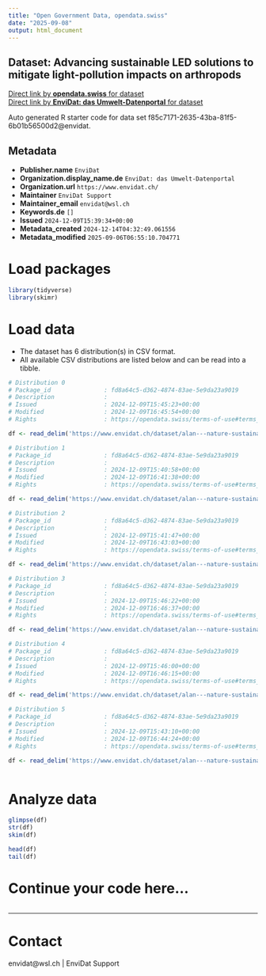 ```yaml
---
title: "Open Government Data, opendata.swiss"
date: "2025-09-08"
output: html_document
---
```


## Dataset: Advancing sustainable LED solutions to mitigate light-pollution impacts on arthropods



[Direct link by **opendata.swiss** for dataset](https://opendata.swiss/de/dataset/advancing-sustainable-led-solutions-to-mitigate-light-pollution-impacts-on-arthropods)<br>
[Direct link by **EnviDat: das Umwelt-Datenportal** for dataset](https://www.envidat.ch/#/metadata/alan---nature-sustainability)

Auto generated R starter code for data set f85c7171-2635-43ba-81f5-6b01b56500d2@envidat.

## Metadata

- **Publisher.name** `EnviDat`
- **Organization.display_name.de** `EnviDat: das Umwelt-Datenportal`
- **Organization.url** `https://www.envidat.ch/`
- **Maintainer** `EnviDat Support`
- **Maintainer_email** `envidat@wsl.ch`
- **Keywords.de** `[]`
- **Issued** `2024-12-09T15:39:34+00:00`
- **Metadata_created** `2024-12-14T04:32:49.061556`
- **Metadata_modified** `2025-09-06T06:55:10.704771`


# Load packages

```r

library(tidyverse)
library(skimr)

```

# Load data

-   The dataset has 6 distribution(s) in CSV format.
-   All available CSV distributions are listed below and can be read into a tibble.

```r

# Distribution 0
# Package_id               : fd8a64c5-d362-4874-83ae-5e9da23a9019
# Description              : 
# Issued                   : 2024-12-09T15:45:23+00:00
# Modified                 : 2024-12-09T16:45:54+00:00
# Rights                   : https://opendata.swiss/terms-of-use#terms_open

df <- read_delim('https://www.envidat.ch/dataset/alan---nature-sustainability/resource/92df1cc5-e8f7-4ed8-98b6-8f512edd3504')

# Distribution 1
# Package_id               : fd8a64c5-d362-4874-83ae-5e9da23a9019
# Description              : 
# Issued                   : 2024-12-09T15:40:58+00:00
# Modified                 : 2024-12-09T16:41:38+00:00
# Rights                   : https://opendata.swiss/terms-of-use#terms_open

df <- read_delim('https://www.envidat.ch/dataset/alan---nature-sustainability/resource/3aecf663-0494-4d8d-9a9b-70ee70584c33')

# Distribution 2
# Package_id               : fd8a64c5-d362-4874-83ae-5e9da23a9019
# Description              : 
# Issued                   : 2024-12-09T15:41:47+00:00
# Modified                 : 2024-12-09T16:43:03+00:00
# Rights                   : https://opendata.swiss/terms-of-use#terms_open

df <- read_delim('https://www.envidat.ch/dataset/alan---nature-sustainability/resource/aa8b6e52-c154-482c-a4db-2a9ff2ceaff2')

# Distribution 3
# Package_id               : fd8a64c5-d362-4874-83ae-5e9da23a9019
# Description              : 
# Issued                   : 2024-12-09T15:46:22+00:00
# Modified                 : 2024-12-09T16:46:37+00:00
# Rights                   : https://opendata.swiss/terms-of-use#terms_open

df <- read_delim('https://www.envidat.ch/dataset/alan---nature-sustainability/resource/352f7a23-41a2-4160-b5da-000ca56511bb')

# Distribution 4
# Package_id               : fd8a64c5-d362-4874-83ae-5e9da23a9019
# Description              : 
# Issued                   : 2024-12-09T15:46:00+00:00
# Modified                 : 2024-12-09T16:46:15+00:00
# Rights                   : https://opendata.swiss/terms-of-use#terms_open

df <- read_delim('https://www.envidat.ch/dataset/alan---nature-sustainability/resource/7aa3a91d-3ed9-477c-aa15-68c42f50392b')

# Distribution 5
# Package_id               : fd8a64c5-d362-4874-83ae-5e9da23a9019
# Description              : 
# Issued                   : 2024-12-09T15:43:10+00:00
# Modified                 : 2024-12-09T16:44:24+00:00
# Rights                   : https://opendata.swiss/terms-of-use#terms_open

df <- read_delim('https://www.envidat.ch/dataset/alan---nature-sustainability/resource/388d1352-f4ab-4c80-9439-b47ff1b2d84a')



```

# Analyze data

```r

glimpse(df)
str(df)
skim(df)

head(df)
tail(df)

```

# Continue your code here...

```r

```

------------------------------------------------------------------------

# Contact

envidat@wsl.ch | EnviDat Support
